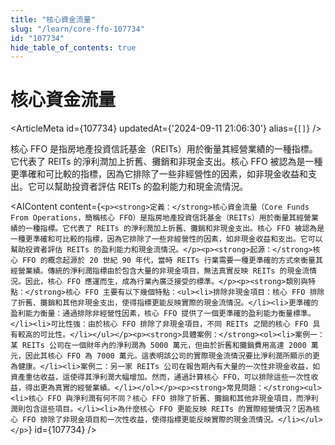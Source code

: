 ```yaml
---
title: "核心資金流量"
slug: "/learn/core-ffo-107734"
id: "107734"
hide_table_of_contents: true
---
```



# 核心資金流量

<ArticleMeta id={107734} updatedAt={'2024-09-11 21:06:30'} alias={`[]`} />
<div className='border-solid border-b border-t-0 my-4 border-[var(--ifm-color-gray-300)]' />

核心 FFO 是指房地產投資信託基金（REITs）用於衡量其經營業績的一種指標。它代表了 REITs 的淨利潤加上折舊、攤銷和非現金支出。核心 FFO 被認為是一種更準確和可比較的指標，因為它排除了一些非經營性的因素，如非現金收益和支出。它可以幫助投資者評估 REITs 的盈利能力和現金流情況。

<AIContent content={`<p><strong>定義：</strong>核心資金流量（Core Funds From Operations，簡稱核心 FFO）是指房地產投資信託基金（REITs）用於衡量其經營業績的一種指標。它代表了 REITs 的淨利潤加上折舊、攤銷和非現金支出。核心 FFO 被認為是一種更準確和可比較的指標，因為它排除了一些非經營性的因素，如非現金收益和支出。它可以幫助投資者評估 REITs 的盈利能力和現金流情況。</p><p><strong>起源：</strong>核心 FFO 的概念起源於 20 世紀 90 年代，當時 REITs 行業需要一種更準確的方式來衡量其經營業績。傳統的淨利潤指標由於包含大量的非現金項目，無法真實反映 REITs 的現金流情況。因此，核心 FFO 應運而生，成為行業內廣泛接受的標準。</p><p><strong>類別與特點：</strong>核心 FFO 主要有以下幾個特點：<ul><li>排除非現金項目：核心 FFO 排除了折舊、攤銷和其他非現金支出，使得指標更能反映實際的現金流情況。</li><li>更準確的盈利能力衡量：通過排除非經營性因素，核心 FFO 提供了一個更準確的盈利能力衡量標準。</li><li>可比性強：由於核心 FFO 排除了非現金項目，不同 REITs 之間的核心 FFO 具有較高的可比性。</li></ul></p><p><strong>具體案例：</strong><ol><li>案例一：某 REITs 公司在一個財年內的淨利潤為 5000 萬元，但由於折舊和攤銷費用高達 2000 萬元，因此其核心 FFO 為 7000 萬元。這表明該公司的實際現金流情況要比淨利潤所顯示的更為健康。</li><li>案例二：另一家 REITs 公司在報告期內有大量的一次性非現金收益，如資產重估收益，這使得其淨利潤大幅增加。然而，通過計算核心 FFO，可以排除這些一次性收益，得出更為真實的經營業績。</li></ol></p><p><strong>常見問題：</strong><ul><li>核心 FFO 與淨利潤有何不同？核心 FFO 排除了折舊、攤銷和其他非現金項目，而淨利潤則包含這些項目。</li><li>為什麼核心 FFO 更能反映 REITs 的實際經營情況？因為核心 FFO 排除了非現金項目和一次性收益，使得指標更能反映實際的現金流情況。</li></ul></p>`} id={107734} />
